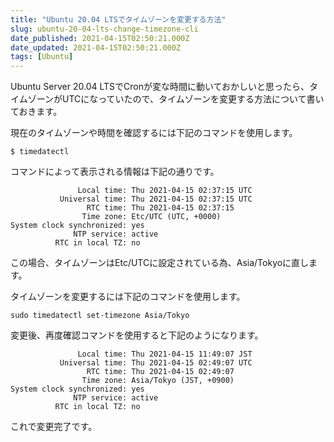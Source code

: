 ```yaml
---
title: "Ubuntu 20.04 LTSでタイムゾーンを変更する方法"
slug: ubuntu-20-04-lts-change-timezone-cli
date_published: 2021-04-15T02:50:21.000Z
date_updated: 2021-04-15T02:50:21.000Z
tags: [Ubuntu]
---
```


Ubuntu Server 20.04 LTSでCronが変な時間に動いておかしいと思ったら、タイムゾーンがUTCになっていたので、タイムゾーンを変更する方法について書いておきます。

現在のタイムゾーンや時間を確認するには下記のコマンドを使用します。

    $ timedatectl

コマンドによって表示される情報は下記の通りです。

                   Local time: Thu 2021-04-15 02:37:15 UTC
               Universal time: Thu 2021-04-15 02:37:15 UTC
                     RTC time: Thu 2021-04-15 02:37:15
                    Time zone: Etc/UTC (UTC, +0000)
    System clock synchronized: yes
                  NTP service: active
              RTC in local TZ: no

この場合、タイムゾーンはEtc/UTCに設定されている為、Asia/Tokyoに直します。

タイムゾーンを変更するには下記のコマンドを使用します。

    sudo timedatectl set-timezone Asia/Tokyo

変更後、再度確認コマンドを使用すると下記のようになります。

                   Local time: Thu 2021-04-15 11:49:07 JST
               Universal time: Thu 2021-04-15 02:49:07 UTC
                     RTC time: Thu 2021-04-15 02:49:07
                    Time zone: Asia/Tokyo (JST, +0900)
    System clock synchronized: yes
                  NTP service: active
              RTC in local TZ: no

これで変更完了です。
